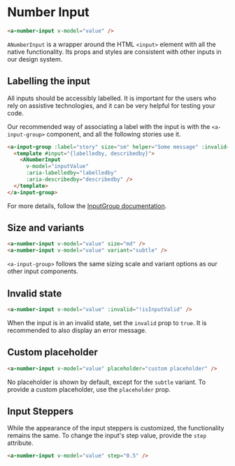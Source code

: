 
# Number Input

```html
<a-number-input v-model="value" />
```

`ANumberInput` is a wrapper around the HTML `<input>` element with all the native functionality.
Its props and styles are consistent with other inputs in our design system.

<ArgsTable of={AInput} />

## Labelling the input

All inputs should be accessibly labelled.
It is important for the users who rely on assistive technologies,
and it can be very helpful for testing your code.

Our recommended way of associating a label with the input is with the `<a-input-group>` component,
and all the following stories use it.

```html
<a-input-group :label="story" size="sm" helper="Some message" :invalid="!isValid">
  <template #input="{labelledby, describedby}">
    <ANumberInput
      v-model="inputValue"
      :aria-labelledby="labelledby"
      :aria-describedby="describedby" />
  </template>
</a-input-group>
```

For more details, follow the [InputGroup documentation](path=/docs/components-inputgroup--label).

## Size and variants

```html
<a-number-input v-model="value" size="md" />
<a-number-input v-model="value" variant="subtle" />
```

`<a-input-group>` follows the same sizing scale and variant options as our other input components.

<Canvas columns={2}>
  <Story id="components-numberinput--size-sm"></Story>
  <Story id="components-numberinput--size-md"></Story>
  <Story id="components-numberinput--subtle"></Story>
</Canvas>

## Invalid state

```html
<a-number-input v-model="value" :invalid="!isInputValid" />
```

When the input is in an invalid state, set the `invalid` prop to `true`.
It is recommended to also display an error message.

<Canvas isColumn={true}>
  <Story id="components-numberinput--invalid"></Story>
</Canvas>

## Custom placeholder

```html
<a-number-input v-model="value" placeholder="custom placeholder" />
```

No placeholder is shown by default, except for the `subtle` variant.
To provide a custom placeholder, use the `placeholder` prop.

<Canvas isColumn={true}>
  <Story id="components-numberinput--subtle"></Story>
  <Story id="components-numberinput--custom-placeholder"></Story>
</Canvas>

## Input Steppers

While the appearance of the input steppers is customized, the functionality remains the same.
To change the input's step value, provide the `step` attribute.

```html
<a-number-input v-model="value" step="0.5" />
```

<Canvas isColumn={true}>
  <Story id="components-numberinput--step-up"></Story>
</Canvas>
